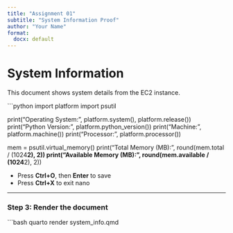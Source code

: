 ```yaml
---
title: "Assignment 01"
subtitle: "System Information Proof"
author: "Your Name"
format: 
  docx: default
---
```


# System Information

This document shows system details from the EC2 instance.

```python
import platform
import psutil

print("Operating System:", platform.system(), platform.release())
print("Python Version:", platform.python_version())
print("Machine:", platform.machine())
print("Processor:", platform.processor())

mem = psutil.virtual_memory()
print("Total Memory (MB):", round(mem.total / (1024**2), 2))
print("Available Memory (MB):", round(mem.available / (1024**2), 2))


- Press **Ctrl+O**, then **Enter** to save  
- Press **Ctrl+X** to exit nano  

---

### **Step 3: Render the document**

```bash
quarto render system_info.qmd
